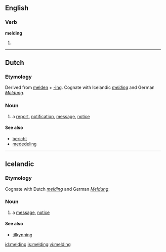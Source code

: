 ==English==

===Verb===
'''melding'''

# {{present participle of|[[meld]]}}

----

==Dutch==

===Etymology===
Derived from [[melden]] + [[-ing#Dutch|-ing]]. Cognate with Icelandic ''[[#Icelandic|melding]]'' and German ''[[Meldung]]''.

===Noun===
{{infl|nl|noun|g=f}}

# a [[report]], [[notification]], [[message]], [[notice]]

====See also====
* [[bericht]]
* [[mededeling]]

----

==Icelandic==
{{Icelandic declension kvk sb 02 u|melding}}

===Etymology===
Cognate with Dutch ''[[#Dutch|melding]]'' and German ''[[Meldung]]''.

===Noun===
{{infl|is|noun|g=f}}

# a [[message]], [[notice]]

====See also====
* [[tilkynning]]

[[id:melding]]
[[is:melding]]
[[vi:melding]]